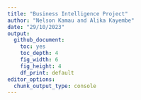 ```yaml
---
title: "Business Intelligence Project"
author: "Nelson Kamau and Alika Kayembe"
date: "29/10/2023"
output:
  github_document: 
    toc: yes
    toc_depth: 4
    fig_width: 6
    fig_height: 4
    df_print: default
editor_options:
  chunk_output_type: console
---
```


